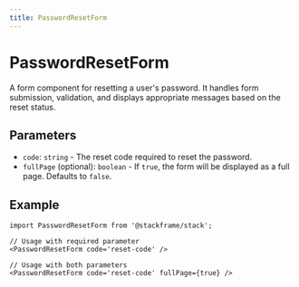 ```yaml
---
title: PasswordResetForm
---
```


# PasswordResetForm

A form component for resetting a user's password. It handles form submission, validation, and displays appropriate messages based on the reset status.

## Parameters

- `code`: `string` - The reset code required to reset the password.
- `fullPage` (optional): `boolean` - If `true`, the form will be displayed as a full page. Defaults to `false`.

## Example

```tsx
import PasswordResetForm from '@stackframe/stack';

// Usage with required parameter
<PasswordResetForm code='reset-code' />

// Usage with both parameters
<PasswordResetForm code='reset-code' fullPage={true} />
```
